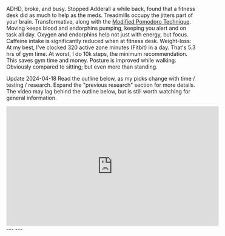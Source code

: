 

ADHD, broke, and busy. Stopped Adderall a while back, found that a fitness desk did as much to help as the meds. Treadmills occupy the jitters part of your brain. Transformative, along with the [Modified Pomodoro Technique](/blog/20240117-pomodoro-thinkers). Moving keeps blood and endorphins pumping, keeping you alert and on task all day. Oxygen and endorphins help not just with energy, but focus. Caffeine intake is significantly reduced when at fitness desk. Weight-loss: At my best, I've clocked 320 active zone minutes (Fitbit) in a day. That's 5.3 hrs of gym time. At worst, I do 10k steps, the minimum recommendation. This saves gym time and money. Posture is improved while walking. Obviously compared to sitting; but even more than standing.

<span className="text-bg-warning">Update 2024-04-18</span> Read the outline below, as my picks change with time / testing / research. Expand the "previous research" section for more details. The video may lag behind the outline below, but is still worth watching for general information.

<iframe width="560" height="315" src="https://www.youtube.com/embed/pJXnnhJsrlw?si=YUMsTIdygyuIuzip" title="YouTube video player" frameborder="0" allow="accelerometer; autoplay; clipboard-write; encrypted-media; gyroscope; picture-in-picture; web-share" allowfullscreen></iframe>
---
<Workflowy wf={wf} />
---
<BattleStation />